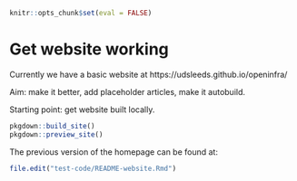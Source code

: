 
```r
knitr::opts_chunk$set(eval = FALSE)
```


# Get website working

Currently we have a basic website at https://udsleeds.github.io/openinfra/

Aim: make it better, add placeholder articles, make it autobuild.

Starting point: get website built locally.

```r
pkgdown::build_site()
pkgdown::preview_site()
```

The previous version of the homepage can be found at:

```r
file.edit("test-code/README-website.Rmd")
```



